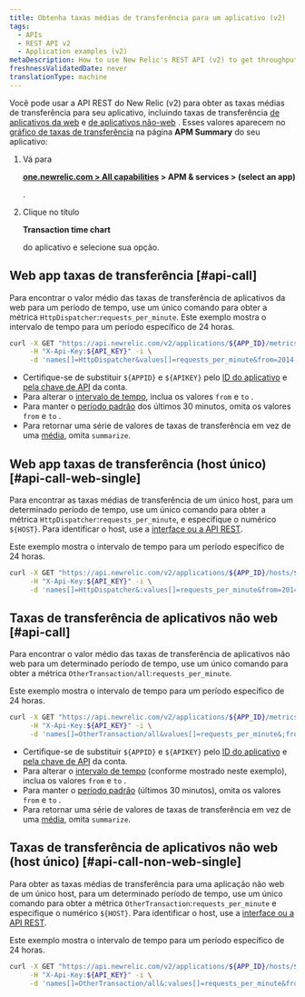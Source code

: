 ```yaml
---
title: Obtenha taxas médias de transferência para um aplicativo (v2)
tags:
  - APIs
  - REST API v2
  - Application examples (v2)
metaDescription: How to use New Relic's REST API (v2) to get throughput values (similar to the Throughput chart on your APM Summary page) for web or non-web apps.
freshnessValidatedDate: never
translationType: machine
---
```


Você pode usar a API REST do New Relic (v2) para obter as taxas médias de transferência para seu aplicativo, incluindo taxas de transferência [de aplicativos da web](/docs/using-new-relic/welcome-new-relic/getting-started/glossary#transaction) e [de aplicativos não-web](/docs/using-new-relic/welcome-new-relic/getting-started/glossary#non-web-transaction) . Esses valores aparecem no [gráfico de taxas de transferência](/docs/apm/applications-menu/monitoring/apm-overview-page-view-transaction-apdex-usage-data#overview_charts) na página <DoNotTranslate>**APM Summary**</DoNotTranslate> do seu aplicativo:

1. Vá para

   <DoNotTranslate>**[one.newrelic.com > All capabilities](https://one.newrelic.com/all-capabilities) > APM & services > (select an app)**</DoNotTranslate>

   .

2. Clique no título

   <DoNotTranslate>**Transaction time chart**</DoNotTranslate>

   do aplicativo e selecione sua opção.

## Web app taxas de transferência [#api-call]

Para encontrar o valor médio das taxas de transferência de aplicativos da web para um período de tempo, use um único comando para obter a métrica `HttpDispatcher`:`requests_per_minute`. Este exemplo mostra o intervalo de tempo para um período específico de 24 horas.

```bash
curl -X GET "https://api.newrelic.com/v2/applications/${APP_ID}/metrics/data.json" \
     -H "X-Api-Key:${API_KEY}" -i \
     -d 'names[]=HttpDispatcher&values[]=requests_per_minute&from=2014-02-21T23:59:00+00:00&to=2014-02-22T23:59:00+00:00&summarize=true'
```

* Certifique-se de substituir `${APPID}` e `${APIKEY}` pelo [ID do aplicativo](/docs/apm/apis/requirements/identification-code) e [pela chave de API](/docs/apis/rest-api-v2/requirements/rest-api-key) da conta.
* Para alterar o [intervalo de tempo](/docs/apm/apis/requirements/extracting-metric-data), inclua os valores `from` e `to` .
* Para manter o [período padrão](/docs/apm/apis/api-v2-examples/specifying-time-range-api-v2) dos últimos 30 minutos, omita os valores `from` e `to` .
* Para retornar uma série de valores de taxas de transferência em vez de uma [média](/docs/apm/apis/requirements/calculating-average-metric-values-summarize), omita `summarize`.

## Web app taxas de transferência (host único) [#api-call-web-single]

Para encontrar as taxas médias de transferência de um único host, para um determinado período de tempo, use um único comando para obter a métrica `HttpDispatcher`:`requests_per_minute`, e especifique o numérico `${HOST}`. Para identificar o host, use a [interface ou a API REST](/docs/apis/rest-api-v2/requirements/listing-host-instance-application-server-ids#locating_host_id).

Este exemplo mostra o intervalo de tempo para um período específico de 24 horas.

```bash
curl -X GET "https://api.newrelic.com/v2/applications/${APP_ID}/hosts/${HOST}/metrics/data.json" \
     -H "X-Api-Key:${API_KEY}" -i \
     -d 'names[]=HttpDispatcher&:values[]=requests_per_minute&from=2014-02-21T23:59:00+00:00&to=2014-02-22T23:59:00+00:00&:summarize=true'
```

## Taxas de transferência de aplicativos não web [#api-call]

Para encontrar o valor médio das taxas de transferência de aplicativos não web para um determinado período de tempo, use um único comando para obter a métrica `OtherTransaction/all`:`requests_per_minute`.

Este exemplo mostra o intervalo de tempo para um período específico de 24 horas.

```bash
curl -X GET "https://api.newrelic.com/v2/applications/${APP_ID}/metrics/data.json" \
     -H "X-Api-Key:${API_KEY}" -i \
     -d 'names[]=OtherTransaction/all&values[]=requests_per_minute&;from=2014-02-21T23:59:00+00:00&to=2014-02-22T23:59:00+00:00&summarize=true'
```

* Certifique-se de substituir `${APPID}` e `${APIKEY}` pelo [ID do aplicativo](/docs/apm/apis/requirements/identification-code) e [pela chave de API](/docs/apis/rest-api-v2/requirements/rest-api-key) da conta.
* Para alterar o [intervalo de tempo](/docs/apm/apis/requirements/extracting-metric-data) (conforme mostrado neste exemplo), inclua os valores `from` e `to` .
* Para manter o [período padrão](/docs/apm/apis/api-v2-examples/specifying-time-range-api-v2) (últimos 30 minutos), omita os valores `from` e `to` .
* Para retornar uma série de valores de taxas de transferência em vez de uma [média](/docs/apm/apis/requirements/calculating-average-metric-values-summarize), omita `summarize`.

## Taxas de transferência de aplicativos não web (host único) [#api-call-non-web-single]

Para obter as taxas médias de transferência para uma aplicação não web de um único host, para um determinado período de tempo, use um único comando para obter a métrica `OtherTransaction`:`requests_per_minute` e especifique o numérico `${HOST}`. Para identificar o host, use a [interface ou a API REST](/docs/apis/rest-api-v2/requirements/listing-host-instance-application-server-ids#locating_host_id).

Este exemplo mostra o intervalo de tempo para um período específico de 24 horas.

```bash
curl -X GET "https://api.newrelic.com/v2/applications/${APP_ID}/hosts/${HOST}/metrics/data.json" \
     -H "X-Api-Key:${API_KEY}" -i \
     -d 'names[]=OtherTransaction/all&:values[]=requests_per_minute&from=2014-02-21T23:59:00+00:00&to=2014-02-22T23:59:00+00:00&:summarize=true'
```